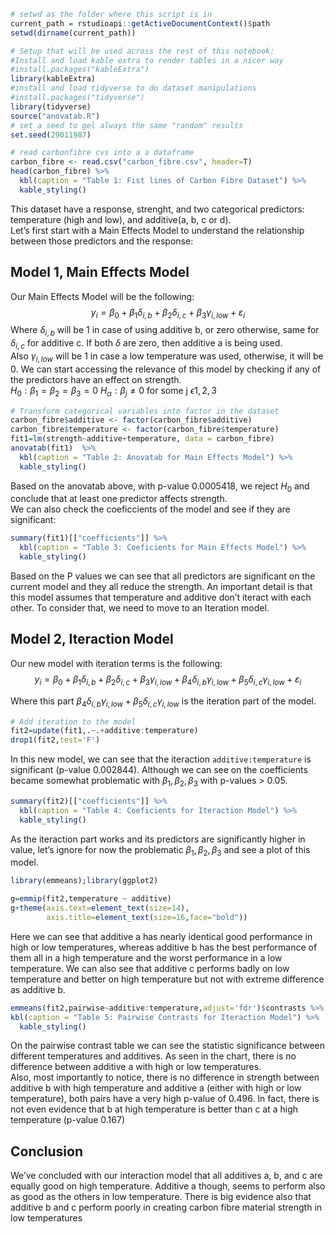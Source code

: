 ```r
# setwd as the folder where this script is in
current_path = rstudioapi::getActiveDocumentContext()$path
setwd(dirname(current_path))
```

```r
# Setup that will be used across the rest of this notebook:
#Install and load kable extra to render tables in a nicer way
#install.packages("kableExtra")
library(kableExtra)
#install and load tidyverse to do dataset manipulations
#install.packages("tidyverse")
library(tidyverse)
source("anovatab.R")
# set a seed to gel always the same "random" results
set.seed(29011987)

# read carbonfibre cvs into a a dataframe
carbon_fibre <- read.csv("carbon_fibre.csv", header=T)
head(carbon_fibre) %>% 
  kbl(caption = "Table 1: Fist lines of Carbon Fibre Dataset") %>%
  kable_styling()

```
This dataset have a response, strenght, and two categorical predictors: temperature (high and low), and additive(a, b, c or d).  
Let's first start with a Main Effects Model to understand the relationship between those predictors and the response:


## Model 1, Main Effects Model
Our Main Effects Model will be the following:
$$ y_i = \beta_0 + \beta_1 \delta_{i,b} + \beta_2 \delta_{i,c} + \beta_3 \gamma_{i,low} + \varepsilon_i $$
Where $\delta_{i,b}$ will be 1 in case of using additive b, or zero otherwise, same for $\delta_{i,c}$ for additive c. If both $\delta$ are zero, then additive a is being used.  
Also $\gamma_{i,low}$ will be 1 in case a low temperature was used, otherwise, it will be 0.
We can start accessing the relevance of this model by checking if any of the predictors have an effect on strength.  
$H_0: \beta_1=\beta_2=\beta_3=0$
$H_\alpha: \beta_j\neq0$ for some j $\epsilon{1,2,3}$
```r
# Transform categorical variables into factor in the dataset
carbon_fibre$additive <- factor(carbon_fibre$additive)
carbon_fibre$temperature <- factor(carbon_fibre$temperature)
fit1=lm(strength~additive+temperature, data = carbon_fibre)
anovatab(fit1)  %>% 
  kbl(caption = "Table 2: Anovatab for Main Effects Model") %>%
  kable_styling()
```
Based on the anovatab above, with p-value 0.0005418, we reject $H_0$ and conclude that at least one predictor affects strength.  
We can also check the coeficcients of the model and see if they are significant:
```r
summary(fit1)[["coefficients"]] %>% 
  kbl(caption = "Table 3: Coeficients for Main Effects Model") %>%
  kable_styling()
```
Based on the P values we can see that all predictors are significant on the current model and they all reduce the strength.
An important detail is that this model assumes that temperature and additive don't iteract with each other. To consider that, we need to move to an Iteration model.  
  

## Model 2, Iteraction Model  
Our new model with iteration terms is the following:
$$ y_i = \beta_0 + \beta_1 \delta_{i,b} + \beta_2 \delta_{i,c} + \beta_3 \gamma_{i,low} + \beta_4 \delta_{i,b} \gamma_{i,low} + \beta_5 \delta_{i,c} \gamma_{i,low} + \varepsilon_i $$
  
Where this part $\beta_4 \delta_{i,b} \gamma_{i,low} + \beta_5 \delta_{i,c} \gamma_{i,low}$ is the iteration part of the model.  

```r
# Add iteration to the model 
fit2=update(fit1,.~.+additive:temperature)
drop1(fit2,test='F')

```
In this new model, we can see that the iteraction `additive:temperature` is significant (p-value 0.002844). Although we can see on the coefficients became somewhat problematic with $\beta_1,\beta_2,\beta_3$ with p-values > 0.05.
```r
summary(fit2)[["coefficients"]] %>% 
  kbl(caption = "Table 4: Coeficients for Iteraction Model") %>%
  kable_styling()
```

As the iteraction part works and its predictors are significantly higher in value, let's ignore for now the problematic $\beta_1,\beta_2,\beta_3$ and see a plot of this model.

```r
library(emmeans);library(ggplot2)

g=emmip(fit2,temperature ~ additive)
g+theme(axis.text=element_text(size=14),
        axis.title=element_text(size=16,face="bold"))
```
Here we can see that additive a has nearly identical good performance in high or low temperatures, whereas additive b has the best performance of them all in a high temperature and the worst performance in a low temperature. We can also see that additive c performs badly on low temperature and better on high temperature but not with extreme difference as additive b.

```r
emmeans(fit2,pairwise~additive:temperature,adjust='fdr')$contrasts %>%
kbl(caption = "Table 5: Pairwise Contrasts for Iteraction Model") %>%
  kable_styling()
```
On the pairwise contrast table we can see the statistic significance between different temperatures and additives. As seen in the chart, there is no difference between additive a with high or low temperatures.  
Also, most importantly to notice, there is no difference in strength between additive b with high temperature and additive a (either with high or low temperature), both pairs have a very high p-value of 0.496. In fact, there is not even evidence that b at high temperature is better than c at a high temperature (p-value 0.167)

## Conclusion  
We've concluded with our interaction model that all additives a, b, and c are equally good on high temperature. Additive a though, seems to perform also as good as the others in low temperature. There is big evidence also that additive b and c perform poorly in creating carbon fibre material strength in low temperatures
